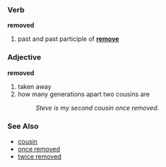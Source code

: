 ===Verb===
'''removed'''

# past and past participle of '''[[remove]]'''


===Adjective===
'''removed'''

# taken away
# how many generations apart two cousins are
#: ''Steve is my second cousin once removed.''

===See Also===
*[[cousin]]
*[[once removed]]
*[[twice removed]]